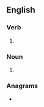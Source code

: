 {{also|pin-points}}
==English==

===Verb===
{{head|en|verb form}}

# {{en-third-person singular of|pinpoint}}

===Noun===
{{head|en|noun plural form}}
# {{plural of|pinpoint|lang=en}}

===Anagrams===
* {{anagrams|en|nip points}}